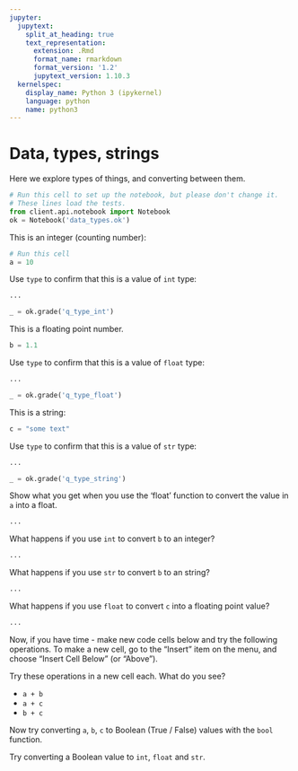 ```yaml
---
jupyter:
  jupytext:
    split_at_heading: true
    text_representation:
      extension: .Rmd
      format_name: rmarkdown
      format_version: '1.2'
      jupytext_version: 1.10.3
  kernelspec:
    display_name: Python 3 (ipykernel)
    language: python
    name: python3
---
```


# Data, types, strings

Here we explore types of things, and converting between them.

```python
# Run this cell to set up the notebook, but please don't change it.
# These lines load the tests.
from client.api.notebook import Notebook
ok = Notebook('data_types.ok')
```

This is an integer (counting number):

```python
# Run this cell
a = 10
```

Use `type` to confirm that this is a value of `int` type:

```python
...
```

```python
_ = ok.grade('q_type_int')
```

This is a floating point number.

```python
b = 1.1
```

Use `type` to confirm that this is a value of `float` type:

```python
...
```

```python
_ = ok.grade('q_type_float')
```

This is a string:

```python
c = "some text"
```

Use `type` to confirm that this is a value of `str` type:

```python
...
```

```python
_ = ok.grade('q_type_string')
```

Show what you get when you use the 'float' function to convert the value in `a` into a float.

```python
...
```

What happens if you use `int` to convert `b` to an integer?

```python
...
```

What happens if you use `str` to convert `b` to an string?

```python
...
```

What happens if you use `float` to convert `c` into a floating point value?

```python
...
```

Now, if you have time - make new code cells below and try the following
operations.  To make a new cell, go to the "Insert" item on the menu, and
choose "Insert Cell Below" (or "Above").

Try these operations in a new cell each.   What do you see?

* `a + b`
* `a + c`
* `b + c`

Now try converting `a`, `b`, `c` to Boolean (True / False) values with the
`bool` function.

Try converting a Boolean value to `int`, `float` and `str`.